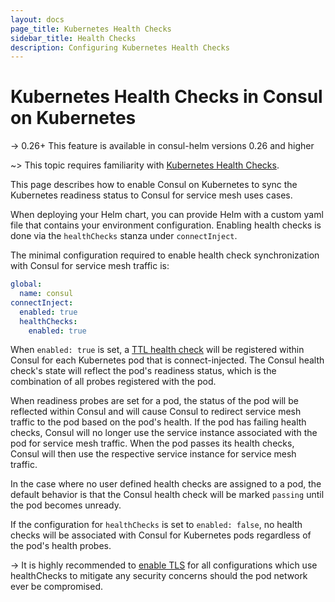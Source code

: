 ```yaml
---
layout: docs
page_title: Kubernetes Health Checks
sidebar_title: Health Checks
description: Configuring Kubernetes Health Checks
---
```


# Kubernetes Health Checks in Consul on Kubernetes

-> 0.26+ This feature is available in consul-helm versions 0.26 and higher

~> This topic requires familiarity with [Kubernetes Health Checks](https://kubernetes.io/docs/tasks/configure-pod-container/configure-liveness-readiness-startup-probes/).

This page describes how to enable Consul on Kubernetes to sync the Kubernetes readiness status to Consul for service mesh uses cases.

When deploying your Helm chart, you can provide Helm with a custom yaml file that contains your environment configuration.
Enabling health checks is done via the `healthChecks` stanza under `connectInject`.

The minimal configuration required to enable health check synchronization with Consul for service mesh traffic is:

```yaml
global:
  name: consul
connectInject:
  enabled: true
  healthChecks:
    enabled: true
```

When `enabled: true` is set, a [TTL health check](https://www.consul.io/docs/discovery/checks#ttl) will be registered within
Consul for each Kubernetes pod that is connect-injected. The Consul health check's state will reflect the pod's readiness
status, which is the combination of all probes registered with the pod.

When readiness probes are set for a pod, the status of the pod will be reflected within Consul and will cause Consul to redirect service
mesh traffic to the pod based on the pod's health. If the pod has failing health checks, Consul will no longer use
the service instance associated with the pod for service mesh traffic. When the pod passes its health checks, Consul will
then use the respective service instance for service mesh traffic.

In the case where no user defined health checks are assigned to a pod, the default behavior is that the Consul health check will
be marked `passing` until the pod becomes unready.

If the configuration for `healthChecks` is set to `enabled: false`, no health checks will be associated with Consul for
Kubernetes pods regardless of the pod's health probes.

-> It is highly recommended to [enable TLS](/docs/k8s/tls-on-existing-cluster) for all configurations which use healthChecks to mitigate any
security concerns should the pod network ever be compromised.
